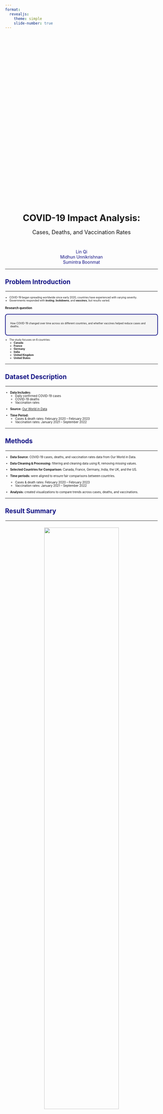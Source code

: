 ```yaml
---
format:
  revealjs:
    theme: simple
    slide-number: true
---
```


## 

::: {style="text-align: center; margin-top: 15vh;"}
## [COVID-19 Impact Analysis:]{style="font-size: 1.4em;"}<br>

[Cases, Deaths, and Vaccination Rates]{style="font-size: 1.3em;"}

<br>

[Lin Qi]{style="color: #111184;"}<br> [Midhun
Unnikrishnan]{style="color: #111184;"}<br> [Sumintra
Boonmat]{style="color: #111184;"}
:::

------------------------------------------------------------------------

## [Problem Introduction]{style="color: #111184;"}

<hr style="border: 1px solid #f5f5f5;">

::: {.fragment style="font-size: 60%;"}
-   COVID-19 began spreading worldwide since early 2020, countries have
    experienced with varying severity.
-   Governments responded with ***testing***, ***lockdowns***, and
    ***vaccines***, but results varied.
:::

:::: fragment
[Research question]{style="font-size: 70%; font-weight: bold;"}

::: {style="border: 2px solid #111184; border-radius: 8px; padding: 15px; font-size: 60%; background-color: #f5f5f5;"}
How COVID-19 changed over time across six different countries, and
whether vaccines helped reduce cases and deaths.
:::
::::

::: {.fragment style="font-size: 60%;"}
-   The study focuses on 6 countries:
    -   **Canada**
    -   **France**
    -   **Germany**
    -   **India**
    -   **United Kingdom**
    -   **United States**
:::

------------------------------------------------------------------------

## [Dataset Description]{style="color: #111184;"}

<hr style="border: 1px solid #f5f5f5;">

::: {.fragment style="font-size: 70%;"}
-   **Data Includes:**
    -   Daily confirmed COVID-19 cases
    -   COVID-19 deaths
    -   Vaccination rates
:::

::: {.fragment style="font-size: 70%;"}
-   **Source:** [Our World in Data](https://ourworldindata.org/)
:::

::: {.fragment style="font-size: 70%;"}
-   **Time Period:**
    -   Cases & death rates: February 2020 – February 2023
    -   Vaccination rates: January 2021 – September 2022
:::

------------------------------------------------------------------------

## [Methods]{style="color: #111184;"}

<hr style="border: 1px solid #f5f5f5;">

::: {.fragment style="font-size: 70%;"}
-   **Data Source**: COVID-19 cases, deaths, and vaccination rates data
    from Our World in Data.

-   **Data Cleaning & Processing:** filtering and cleaning data using R,
    removing missing values.
:::

::: {.fragment style="font-size: 70%;"}
-   **Selected Countries for Comparison:** Canada, France, Germany,
    India, the UK, and the US.

-   **Time periods:** were aligned to ensure fair comparisons between
    countries.

    -   Cases & death rates: February 2020 – February 2023
    -   Vaccination rates: January 2021 – September 2022

-   **Analysis:** created visualizations to compare trends across cases,
    deaths, and vaccinations.
:::

------------------------------------------------------------------------

## [Result Summary]{style="color: #111184;"}

<hr style="border: 1px solid #f5f5f5; margin-bottom: 1.5em;">

<div style="text-align: center;">
  <img src="images/cases_vaccination.png" style="width: 70%;">
</div>

:::: fragment
<div style="font-weight: bold; font-size: 60%; margin-top: 1.2em; margin-bottom: 0.6em;">
Vaccination Rolled Out After Cases Rose
</div>

<div style="font-size: 60%;">
- This figure overlays confirmed COVID-19 case rates and vaccination rates.  
- Case surges often occurred **before** vaccination began.  
- Many countries began vaccinating **after** major outbreaks had already started.
</div>
::::


------------------------------------------------------------------------

## [Result Summary]{style="color: #111184;"}
<hr style="border: 1px solid #f5f5f5; margin-bottom: 1.5em;">

<div style="text-align: center;">
  <img src="images/cases_deaths_vaccination.png" style="width: 70%;">
</div>

<div style="font-weight: bold; font-size: 60%; margin-top: 1.2em; margin-bottom: 0.6em;">
Vaccines Helped Reduce Deaths Over Time
</div>

<div style="font-size: 60%;">
- This plot compares COVID-19 cases, deaths, and vaccination rates.  
- As vaccination increased, deaths did **not rise proportionally** with cases.  
- This was especially true in **later waves**, showing that vaccines helped reduce severity.
</div>


------------------------------------------------------------------------

## [Result Summary]{style="color: #111184;"}
<hr style="border: 1px solid #f5f5f5; margin-bottom: 1.5em;">

<div style="text-align: center;">
  <img src="images/lagged_vaccination_vs_cases.png" style="width: 70%;">
</div>

<div style="font-weight: bold; font-size: 60%; margin-top: 1.2em; margin-bottom: 0.6em;">
Vaccines Slowed the Spread After Rollout
</div>

<div style="font-size: 60%;">
- This figure shows a **7-day lag analysis** between vaccination rates and new case numbers.  
- In countries with higher vaccination, new cases **declined shortly after rollout**.  
- The trend suggests vaccines helped **reduce transmission** within a short time window.
</div>

---

## [Conclusion]{style="color: #111184;"}

<hr style="border: 1px solid #f5f5f5;">

::: {.fragment style="font-size: 80%;"}
After analyzing the COVID-19 cases, deaths, and vaccination data from
six different countries.
:::

::: {.fragment style="font-size: 80%;"}
**Key Findings:**
:::

::: {.fragment style="font-size: 80%;"}
1.  Case numbers often rose before widespread vaccination began.
:::

::: {.fragment style="font-size: 80%;"}
2.  Major outbreaks led to sharp daily changes in both cases and vaccine
    doses.
:::

::: {.fragment style="font-size: 80%;"}
3.  A 7-day lag analysis showed that higher vaccination rates were
    followed by fewer new cases, especially where rollout was early and
    sustained.
:::

## [Recomendations]{style="color: #111184;"}

<hr style="border: 1px solid #f5f5f5;">

::: {.fragment style="font-size: 80%;"}
- Start vaccines **rapidly and early**, especially in lower-income regions like India.
:::
::: {.fragment style="font-size: 80%;"}
- Use **proactive vaccination programs** instead of waiting for case surges.
:::
::: {.fragment style="font-size: 80%;"}
- Establish **standardized global data reporting** to enable accurate comparisons and policy decisions.
:::
::: {.fragment style="font-size: 80%;"}
- Ensure **sustained vaccination efforts** over time, not just one-time campaigns.
:::
::: {.fragment style="font-size: 80%;"}
- Long-term vaccine coverage, as seen in the **US and UK**, helped lower both case severity and death rates.
:::
